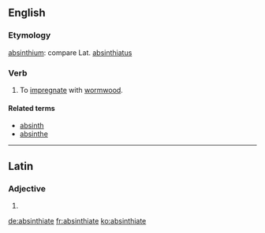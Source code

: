==English==

===Etymology===
{{etyl|la|en}} [[absinthium]]: compare Lat. [[absinthiatus]]

===Verb===
{{en-verb|absinthiat}}

# To [[impregnate]] with [[wormwood]].

====Related terms====
* [[absinth]]
* [[absinthe]]

----

==Latin==

===Adjective===
{{la-adj-form|absinthiāte}}

# {{inflection of|absinthiātus||voc|m|s|lang=la}}

[[de:absinthiate]]
[[fr:absinthiate]]
[[ko:absinthiate]]
